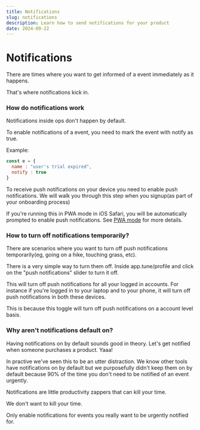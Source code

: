 ```yaml
---
title: Notifications
slug: notifications
description: Learn how to send notifications for your product
date: 2024-09-22
---
```



# Notifications

There are times where you want to get informed of a event immediately as it happens.

That's where notifications kick in.

### How do notifications work

Notifications inside ops don't happen by default.

To enable notifications of a event, you need to mark the event with notify as true.

Example:

```js
const e = {
  name : "user's trial expired",
  notify : true
}
```

To receive push notifications on your device you need to enable push notifications. We will walk you through this step when you signup(as part of your onboarding process)

If you're running this in PWA mode in iOS Safari, you will be automatically prompted to enable push notifications. See [PWA mode](/manual/pwa) for more details.

### How to turn off notifications temporarily?

There are scenarios where you want to turn off push notifications temporarily(eg, going on a hike, touching grass, etc).

There is a very simple way to turn them off. Inside app.tune/profile and click on the "push notifications" slider to turn it off.

This will turn off push notifications for all your logged in accounts. For instance if you're logged in to your laptop and to your phone, it will turn off push notifications in both these devices.

This is because this toggle will turn off push notifications on a account level basis.


### Why aren't notifications default on?

Having notifications on by default sounds good in theory. Let's get notified when someone purchases a product. Yaaa!

In practive we've seen this to be an utter distraction. We know other tools have notifications on by default but we purposefully didn't keep them on by default because 90% of the time you don't need to be notified of an event urgently.

Notifications are little productivity zappers that can kill your time.

We don't want to kill your time.

Only enable notifications for events you really want to be urgently notified for.
